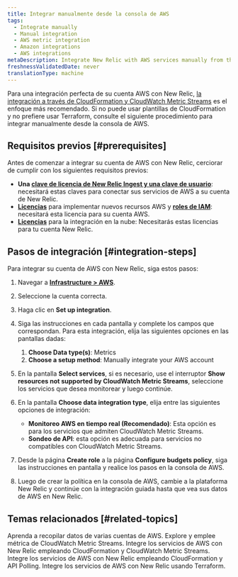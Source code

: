 ```yaml
---
title: Integrar manualmente desde la consola de AWS
tags:
  - Integrate manually
  - Manual integration
  - AWS metric integration
  - Amazon integrations
  - AWS integrations
metaDescription: Integrate New Relic with AWS services manually from the AWS console.
freshnessValidatedDate: never
translationType: machine
---
```


Para una integración perfecta de su cuenta AWS con New Relic, [la integración a través de CloudFormation y CloudWatch Metric Streams](/docs/infrastructure/amazon-integrations/aws-integration-for-metrics/via-cloudformation) es el enfoque más recomendado. Si no puede usar plantillas de CloudFormation y no prefiere usar Terraform, consulte el siguiente procedimiento para integrar manualmente desde la consola de AWS.

## Requisitos previos [#prerequisites]

Antes de comenzar a integrar su cuenta de AWS con New Relic, cerciorar de cumplir con los siguientes requisitos previos:

* **Una [clave de licencia de New Relic Ingest y una clave de usuario](https://one.newrelic.com/api-keys)**: necesitará estas claves para conectar sus servicios de AWS a su cuenta de New Relic.
* **[Licencias](https://docs.aws.amazon.com/ARG/latest/userguide/gettingstarted-prereqs-permissions.html)** para implementar nuevos recursos AWS y **[roles de IAM](https://docs.aws.amazon.com/IAM/latest/UserGuide/id_roles.html)**: necesitará esta licencia para su cuenta AWS.
* **[Licencias](/docs/accounts/accounts-billing/new-relic-one-user-management/user-permissions/#infrastructure)** para la integración en la nube: Necesitarás estas licencias para tu cuenta New Relic.

## Pasos de integración [#integration-steps]

Para integrar su cuenta de AWS con New Relic, siga estos pasos:

1. Navegar a [<DNT>**Infrastructure &gt; AWS**</DNT>](https://one.newrelic.com/infra/infrastructure/cloud-aws).

2. Seleccione la cuenta correcta.

3. Haga clic en <DNT>**Set up integration**</DNT>.

4. Siga las instrucciones en cada pantalla y complete los campos que correspondan. Para esta integración, elija las siguientes opciones en las pantallas dadas:

   1. <DNT>**Choose Data type(s)**</DNT>: <DNT>Metrics</DNT>
   2. <DNT>**Choose a setup method**</DNT>: <DNT>Manually integrate your AWS account</DNT>

5. En la pantalla <DNT>**Select services**</DNT>, si es necesario, use el interruptor <DNT>**Show resources not supported by CloudWatch Metric Streams**</DNT>, seleccione los servicios que desea monitorear y luego continúe.

6. En la pantalla <DNT>**Choose data integration type**</DNT>, elija entre las siguientes opciones de integración:

   * **Monitoreo AWS en tiempo real (Recomendado)**: Esta opción es para los servicios que admiten CloudWatch Metric Streams.
   * **Sondeo de API**: esta opción es adecuada para servicios no compatibles con CloudWatch Metric Streams.

7. Desde la página <DNT>**Create role**</DNT> a la página <DNT>**Configure budgets policy**</DNT>, siga las instrucciones en pantalla y realice los pasos en la consola de AWS.

8. Luego de crear la política en la consola de AWS, cambie a la plataforma New Relic y continúe con la integración guiada hasta que vea sus datos de AWS en New Relic.

## Temas relacionados [#related-topics]

<DocTiles>
  <DocTile title="Recopilar datos de varias cuentas de AWS" path="/docs/infrastructure/amazon-integrations/manage-aws-data/aws-multi-account/">
    Aprenda a recopilar datos de varias cuentas de AWS.
  </DocTile>

  <DocTile title="AWS integración métrica" path="/docs/infrastructure/amazon-integrations/manage-aws-data/aws-integrations-metrics/">
    Explore y emplee métrica de CloudWatch Metric Streams.
  </DocTile>

  <DocTile title="Integración AWS a través de CloudFormation y CWMS" path="/docs/infrastructure/amazon-integrations/aws-integration-for-metrics/via-cloudformation-cwms">
    Integre los servicios de AWS con New Relic empleando CloudFormation y CloudWatch Metric Streams.
  </DocTile>

  <DocTile title="Integración AWS a través de CloudFormation y API Polling" path="/docs/infrastructure/amazon-integrations/aws-integration-for-metrics/via-cloudformation-and-api-polling">
    Integre los servicios de AWS con New Relic empleando CloudFormation y API Polling.
  </DocTile>

  <DocTile title="Integración AWS a través de Terraform" path="/docs/infrastructure/amazon-integrations/aws-integration-for-metrics/terraform">
    Integre los servicios de AWS con New Relic usando Terraform.
  </DocTile>
</DocTiles>
